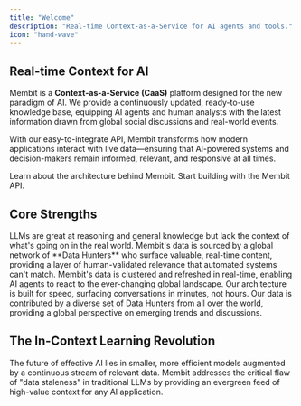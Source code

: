 ```yaml
---
title: "Welcome"
description: "Real-time Context-as-a-Service for AI agents and tools."
icon: "hand-wave"
---
```


## Real-time Context for AI

Membit is a **Context-as-a-Service (CaaS)** platform designed for the new paradigm of AI. We provide a continuously updated, ready-to-use knowledge base, equipping AI agents and human analysts with the latest information drawn from global social discussions and real-world events.

With our easy-to-integrate API, Membit transforms how modern applications interact with live data—ensuring that AI-powered systems and decision-makers remain informed, relevant, and responsive at all times.

<CardGroup cols={2}>
  <Card title="How Membit Works" icon="microchip" href="/how-membit-works">
    Learn about the architecture behind Membit.
  </Card>
  <Card title="Get Your API Key" icon="key" href="/access-and-auth">
    Start building with the Membit API.
  </Card>
</CardGroup>

## Core Strengths

<AccordionGroup>
  <Accordion title="Insights by Real Humans" icon="users">
    LLMs are great at reasoning and general knowledge but lack the context of
    what's going on in the real world. Membit's data is sourced by a global
    network of **Data Hunters** who surface valuable, real-time content,
    providing a layer of human-validated relevance that automated systems can't
    match.
  </Accordion>
  <Accordion title="Real-Time by Design" icon="bolt">
    Membit's data is clustered and refreshed in real-time, enabling AI agents to
    react to the ever-changing global landscape. Our architecture is built for
    speed, surfacing conversations in minutes, not hours.
  </Accordion>
  <Accordion title="Diverse & Global" icon="globe">
    Our data is contributed by a diverse set of Data Hunters from all over the
    world, providing a global perspective on emerging trends and discussions.
  </Accordion>
</AccordionGroup>

## The In-Context Learning Revolution

The future of effective AI lies in smaller, more efficient models augmented by a continuous stream of relevant data. Membit addresses the critical flaw of "data staleness" in traditional LLMs by providing an evergreen feed of high-value context for any AI application.
